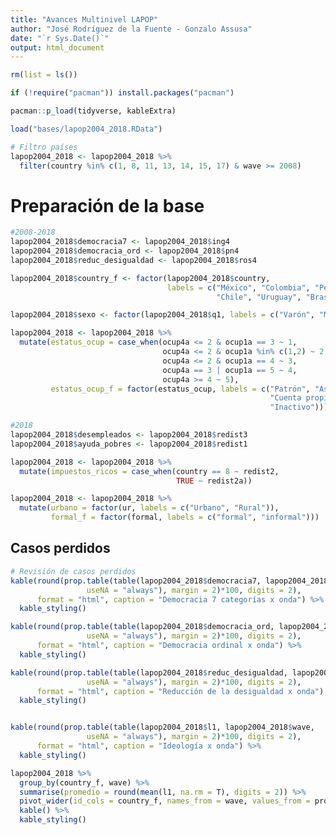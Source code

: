 ```yaml
---
title: "Avances Multinivel LAPOP"
author: "José Rodríguez de la Fuente - Gonzalo Assusa"
date: "`r Sys.Date()`"
output: html_document
---
```


```r
rm(list = ls())

if (!require("pacman")) install.packages("pacman") 

pacman::p_load(tidyverse, kableExtra)

load("bases/lapop2004_2018.RData")

# Filtro países
lapop2004_2018 <- lapop2004_2018 %>% 
  filter(country %in% c(1, 8, 11, 13, 14, 15, 17) & wave >= 2008)

```

# Preparación de la base

```r

#2008-2018
lapop2004_2018$democracia7 <- lapop2004_2018$ing4
lapop2004_2018$democracia_ord <- lapop2004_2018$pn4
lapop2004_2018$reduc_desigualdad <- lapop2004_2018$ros4

lapop2004_2018$country_f <- factor(lapop2004_2018$country, 
                                   labels = c("México", "Colombia", "Perú", 
                                              "Chile", "Uruguay", "Brasil", "Argentina"))

lapop2004_2018$sexo <- factor(lapop2004_2018$q1, labels = c("Varón", "Mujer"))

lapop2004_2018 <- lapop2004_2018 %>% 
  mutate(estatus_ocup = case_when(ocup4a <= 2 & ocup1a == 3 ~ 1,
                                  ocup4a <= 2 & ocup1a %in% c(1,2) ~ 2,
                                  ocup4a <= 2 & ocup1a == 4 ~ 3,
                                  ocup4a == 3 | ocup1a == 5 ~ 4,
                                  ocup4a >= 4 ~ 5),
         estatus_ocup_f = factor(estatus_ocup, labels = c("Patrón", "Asalariado",
                                                          "Cuenta propia", "Desocupado",
                                                          "Inactivo")))

#2018
lapop2004_2018$desempleados <- lapop2004_2018$redist3
lapop2004_2018$ayuda_pobres <- lapop2004_2018$redist1

lapop2004_2018 <- lapop2004_2018 %>% 
  mutate(impuestos_ricos = case_when(country == 8 ~ redist2,
                                     TRUE ~ redist2a))

lapop2004_2018 <- lapop2004_2018 %>% 
  mutate(urbano = factor(ur, labels = c("Urbano", "Rural")),
         formal_f = factor(formal, labels = c("formal", "informal")))


```


## Casos perdidos

```r
# Revisión de casos perdidos
kable(round(prop.table(table(lapop2004_2018$democracia7, lapop2004_2018$wave, 
                 useNA = "always"), margin = 2)*100, digits = 2),
      format = "html", caption = "Democracia 7 categorías x onda") %>% 
  kable_styling()

kable(round(prop.table(table(lapop2004_2018$democracia_ord, lapop2004_2018$wave, 
                 useNA = "always"), margin = 2)*100, digits = 2),
      format = "html", caption = "Democracia ordinal x onda") %>% 
  kable_styling()

kable(round(prop.table(table(lapop2004_2018$reduc_desigualdad, lapop2004_2018$wave, 
                 useNA = "always"), margin = 2)*100, digits = 2),
      format = "html", caption = "Reducción de la desigualdad x onda") %>% 
  kable_styling()


kable(round(prop.table(table(lapop2004_2018$l1, lapop2004_2018$wave, 
                 useNA = "always"), margin = 2)*100, digits = 2),
      format = "html", caption = "Ideología x onda") %>% 
  kable_styling()

lapop2004_2018 %>% 
  group_by(country_f, wave) %>% 
  summarise(promedio = round(mean(l1, na.rm = T), digits = 2)) %>% 
  pivot_wider(id_cols = country_f, names_from = wave, values_from = promedio) %>% 
  kable() %>% 
  kable_styling()

```

